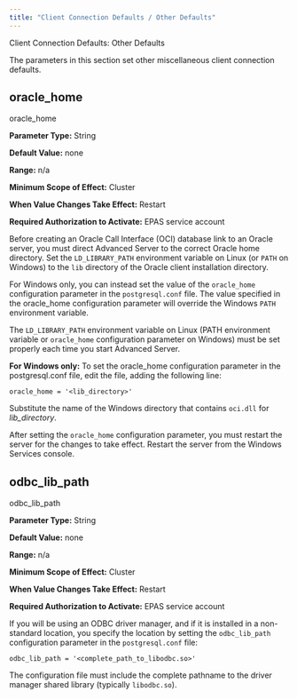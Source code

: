 ```yaml
---
title: "Client Connection Defaults / Other Defaults"
---
```


<div class="index">

Client Connection Defaults: Other Defaults

</div>

The parameters in this section set other miscellaneous client connection defaults.

## oracle_home

<div class="index">

oracle_home

</div>

**Parameter Type:** String

**Default Value:** none

**Range:** n/a

**Minimum Scope of Effect:** Cluster

**When Value Changes Take Effect:** Restart

**Required Authorization to Activate:** EPAS service account

Before creating an Oracle Call Interface (OCI) database link to an Oracle server, you must direct Advanced Server to the correct Oracle home directory. Set the `LD_LIBRARY_PATH` environment variable on Linux (or `PATH` on Windows) to the `lib` directory of the Oracle client installation directory.

For Windows only, you can instead set the value of the `oracle_home` configuration parameter in the `postgresql.conf` file. The value specified in the oracle_home configuration parameter will override the Windows `PATH` environment variable.

The `LD_LIBRARY_PATH` environment variable on Linux (PATH environment variable or `oracle_home` configuration parameter on Windows) must be set properly each time you start Advanced Server.

**For Windows only:** To set the oracle_home configuration parameter in the postgresql.conf file, edit the file, adding the following line:

`oracle_home = '<lib_directory>'`

Substitute the name of the Windows directory that contains `oci.dll` for *lib_directory*.

After setting the `oracle_home` configuration parameter, you must restart the server for the changes to take effect. Restart the server from the Windows Services console.

## odbc_lib_path

<div class="index">

odbc_lib_path

</div>

**Parameter Type:** String

**Default Value:** none

**Range:** n/a

**Minimum Scope of Effect:** Cluster

**When Value Changes Take Effect:** Restart

**Required Authorization to Activate:** EPAS service account

If you will be using an ODBC driver manager, and if it is installed in a non-standard location, you specify the location by setting the `odbc_lib_path` configuration parameter in the `postgresql.conf` file:

`odbc_lib_path = '<complete_path_to_libodbc.so>'`

The configuration file must include the complete pathname to the driver manager shared library (typically `libodbc.so`).
